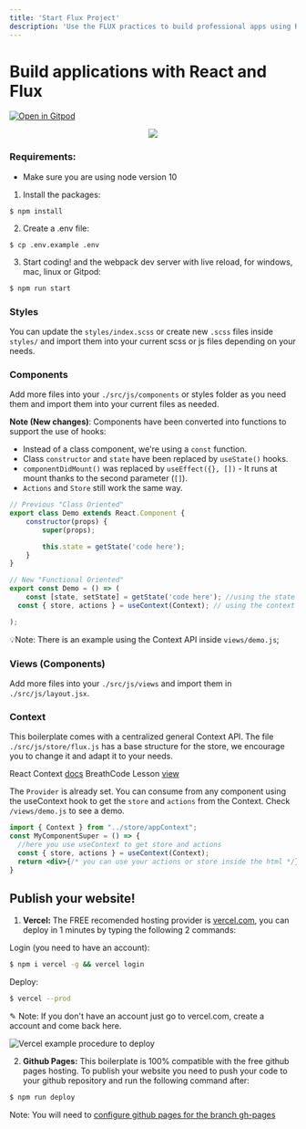 ```yaml
---
title: 'Start Flux Project'
description: 'Use the FLUX practices to build professional apps using React.js'
---
```


# Build applications with React and Flux

[![Open in Gitpod](https://gitpod.io/button/open-in-gitpod.svg)](https://gitpod.io#https://github.com/4GeeksAcademy/react-hello-webapp.git)

<p align="center">
<a href="https://www.loom.com/share/f37c6838b3f1496c95111e515e83dd9b"><img src="https://github.com/4GeeksAcademy/react-hello-webapp/blob/master/src/img/how-to.png?raw=true" /></a>
</p>


### Requirements:
- Make sure you are using node version 10

1. Install the packages:
```
$ npm install
```
2. Create a .env file:
```
$ cp .env.example .env
```
3. Start coding! and the webpack dev server with live reload, for windows, mac, linux or Gitpod:

```bash
$ npm run start
```

### Styles
You can update the `styles/index.scss` or create new `.scss` files inside `styles/` and import them into your current scss or js files depending on your needs.

### Components
Add more files into your `./src/js/components` or styles folder as you need them and import them into your current files as needed.

**Note (New changes)**: Components have been converted into functions to support the use of hooks:
* Instead of a class component, we're using a `const` function.
* Class `constructor` and `state` have been replaced by `useState()` hooks.
* `componentDidMount()` was replaced by `useEffect({}, [])` - It runs at mount thanks to the second parameter (`[]`).
* `Actions` and `Store` still work the same way.

```jsx
// Previous "Class Oriented"
export class Demo extends React.Component {
	constructor(props) {
		super(props);

		this.state = getState('code here');
	}
}

// New "Functional Oriented"
export const Demo = () => (
	const [state, setState] = getState('code here'); //using the state (if needed)
  const { store, actions } = useContext(Context); // using the context (if needed)

);
```

💡Note: There is an example using the Context API inside `views/demo.js`;

### Views (Components)
Add more files into your `./src/js/views` and import them in `./src/js/layout.jsx`.

### Context
This boilerplate comes with a centralized general Context API. The file `./src/js/store/flux.js` has a base structure for the store, we encourage you to change it and adapt it to your needs.

React Context [docs](https://reactjs.org/docs/context.html)
BreathCode Lesson [view](https://content.breatheco.de/lesson/react-hooks-explained)

The `Provider` is already set. You can consume from any component using the useContext hook to get the `store` and `actions` from the Context. Check `/views/demo.js` to see a demo.

```jsx
import { Context } from "../store/appContext";
const MyComponentSuper = () => {
  //here you use useContext to get store and actions
  const { store, actions } = useContext(Context);
  return <div>{/* you can use your actions or store inside the html */}</div>
}
```

## Publish your website!

1. **Vercel:** The FREE recomended hosting provider is [vercel.com](https://vercel.com/), you can deploy in 1 minutes by typing the following 2 commands:

Login (you need to have an account):
```sh
$ npm i vercel -g && vercel login
```
Deploy:
```sh
$ vercel --prod
```
✎ Note: If you don't have an account just go to vercel.com, create a account and come back here.

![Vercel example procedure to deploy](https://github.com/4GeeksAcademy/react-hello-webapp/blob/4b530ba091a981d3916cc6e960e370decaf2e234/docs/deploy.png?raw=true)

2. **Github Pages:** This boilerplate is 100% compatible with the free github pages hosting.
To publish your website you need to push your code to your github repository and run the following command after:
```sh
$ npm run deploy
```
Note: You will need to [configure github pages for the branch gh-pages](https://help.github.com/articles/configuring-a-publishing-source-for-github-pages/#enabling-github-pages-to-publish-your-site-from-master-or-gh-pages)
